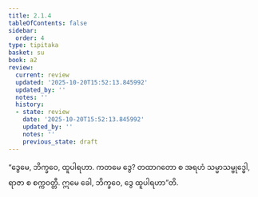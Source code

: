 ```yaml
---
title: 2.1.4
tableOfContents: false
sidebar:
  order: 4
type: tipitaka
basket: su
book: a2
review:
  current: review
  updated: '2025-10-20T15:52:13.845992'
  updated_by: ''
  notes: ''
  history:
  - state: review
    date: '2025-10-20T15:52:13.845992'
    updated_by: ''
    notes: ''
    previous_state: draft
---
```



<DynamicBreadcrumb />


<ReviewStatus review={frontmatter.review} showDetails={true} />

<HypothesisAnnotation frontmatter={frontmatter} />

<Division number="56" book="a2" e="ch" v="15" p="76">

<Paragraph number="132" book="a2">
“ဒွေမေ, ဘိက္ခဝေ, ထူပါရဟာ. ကတမေ ဒွေ? တထာဂတော စ အရဟံ သမ္မာသမ္ဗုဒ္ဓေါ, ရာဇာ စ စက္ကဝတ္တီ. ဣမေ ခေါ, ဘိက္ခဝေ, ဒွေ ထူပါရဟာ”တိ.
</Paragraph>
</Division>